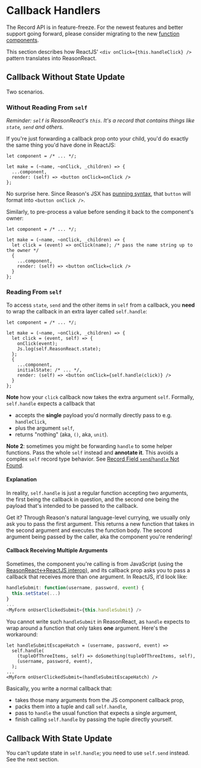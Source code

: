 # Callback Handlers

<Warn>

The Record API is in feature-freeze. For the newest features and better support going forward, please consider migrating to the new <a href="/docs/reason-react/latest/components">function components</a>.

</Warn>

This section describes how ReactJS' `<div onClick={this.handleClick} />` pattern translates into ReasonReact.

## Callback Without State Update

Two scenarios.

### Without Reading From `self`

_Reminder: `self` is ReasonReact's `this`. It's a record that contains things like `state`, `send` and others._

If you're just forwarding a callback prop onto your child, you'd do exactly the same thing you'd have done in ReactJS:

```reason
let component = /* ... */;

let make = (~name, ~onClick, _children) => {
  ...component,
  render: (self) => <button onClick=onClick />
};
```

No surprise here. Since Reason's JSX has [punning syntax](/docs/manual/latest/jsx#punning), that `button` will format into `<button onClick />`.

Similarly, to pre-process a value before sending it back to the component's owner:

```reason
let component = /* ... */;

let make = (~name, ~onClick, _children) => {
  let click = (event) => onClick(name); /* pass the name string up to the owner */
  {
    ...component,
    render: (self) => <button onClick=click />
  }
};
```

### Reading From `self`

To access `state`, `send` and the other items in `self` from a callback, you **need** to wrap the callback in an extra layer called `self.handle`:

```reason
let component = /* ... */;

let make = (~name, ~onClick, _children) => {
  let click = (event, self) => {
    onClick(event);
    Js.log(self.ReasonReact.state);
  };
  {
    ...component,
    initialState: /* ... */,
    render: (self) => <button onClick={self.handle(click)} />
  }
};
```

**Note** how your `click` callback now takes the extra argument `self`. Formally, `self.handle` expects a callback that

- accepts the **single** payload you'd normally directly pass to e.g. `handleClick`,
- plus the argument `self`,
- returns "nothing" (aka, `()`, aka, `unit`).

**Note 2**: sometimes you might be forwarding `handle` to some helper functions. Pass the whole `self` instead and **annotate it**. This avoids a complex `self` record type behavior. See [Record Field `send`/`handle` Not Found](faq#record-field-send--handle-not-found).

#### Explanation

In reality, `self.handle` is just a regular function accepting two arguments, the first being the callback in question, and the second one being the payload that's intended to be passed to the callback.

Get it? Through Reason's natural language-level currying, we usually only ask you to pass the first argument. This returns a new function that takes in the second argument and executes the function body. The second argument being passed by the caller, aka the component you're rendering!

#### Callback Receiving Multiple Arguments

Sometimes, the component you're calling is from JavaScript (using the [ReasonReact<->ReactJS interop](interop)), and its callback prop asks you to pass a callback that receives more than one argument. In ReactJS, it'd look like:

```javascript
handleSubmit: function(username, password, event) {
  this.setState(...)
}
...
<MyForm onUserClickedSubmit={this.handleSubmit} />
```

You cannot write such `handleSubmit` in ReasonReact, as `handle` expects to wrap around a function that only takes **one** argument. Here's the workaround:

```reason
let handleSubmitEscapeHatch = (username, password, event) =>
  self.handle(
    (tupleOfThreeItems, self) => doSomething(tupleOfThreeItems, self),
    (username, password, event),
  );
...
<MyForm onUserClickedSubmit=(handleSubmitEscapeHatch) />
```

Basically, you write a normal callback that:

- takes those many arguments from the JS component callback prop,
- packs them into a tuple and call `self.handle`,
- pass to `handle` the usual function that expects a single argument,
- finish calling `self.handle` by passing the tuple directly yourself.

## Callback With State Update

You can't update state in `self.handle`; you need to use `self.send` instead. See the next section.
